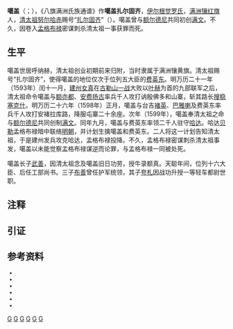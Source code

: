 {{Manchu name|[[伊尔根觉罗氏|伊尔根觉罗]]}}
{{東亞男性歷史人物
|名稱 = 噶盖
|姓= 伊尔根觉罗
|字= 
|旗籍= 初隶满洲镶黄旗<br>后因获罪降入满洲镶红旗{{refTag|1={{harvnb|赵力|2012|p=[前言]1}}}}
|世居地= 呼纳赫
|出生年= 不详
|出生地= 
|逝世年= 明万历二十八年（1600年）
|逝世地= 
|諡號=
|父親=
|兄弟=
|姊妹=
|子=武善、（次子名不详）、布善
|女=
|出身 = *扎尔固齐
|注釋=}}
{{Contains Manchu text}}

'''噶盖'''（{{lang-mnc|ᡬᠠᡬᠠᡳ|v=Gʽagʽai|a=Gʼagʼai}}{{refTag|1={{harvnb|佚名|中华书局编|2008|p=[满洲实录]110}}}}；{{bd|16世纪|?|1600年||catIdx=G}}），《八旗满洲氏族通谱》作'''噶盖扎尔固齐'''，[[伊尔根觉罗氏|伊尔根觉罗氏]]，[[满洲镶红旗|满洲镶红旗]]人{{refTag|name=通谱193|1={{harvnb|弘昼|2002|p=193}}}}，[[清太祖努尔哈赤|清太祖努尔哈赤]]赐号“[[扎尔固齐|扎尔固齐]]”{{noteTag|1=扎尔固齐汉语意思为“[[断事官|断事官]]”，源于《元史》中的“扎鲁花赤”在后金初期还有“理事十大臣”、“都堂”等汉译，天聪初年废此官职。{{refTag|name=郑天挺}}{{refTag|name=胡增益}}}}{{refTag|name=郑天挺|1={{harvnb|郑天挺|2009|p=178-181}}}}（{{lang-mnc|ᠵᠠᡵᡤᡡᠴᡳ|v=jargūci|a=jargvqi}}{{refTag|name=胡增益|1={{harvnb|胡增益|1994|p=113}}}}）。噶盖曾与[[额尔德尼_(满族人物)|额尔德尼]]共同初创[[满文|满文]]。不久，因卷入[[孟格布禄|孟格布禄]]密谋刺杀清太祖一事获罪而死。

==生平==
噶盖世居呼纳赫，清太祖创业初期前来归附{{refTag|name=通谱193}}，当时隶属于满洲镶黄旗{{refTag|name=史稿9254|1={{harvnb|赵尔巽等|2012|p=9254}}}}。清太祖赐号“扎尔固齐”，使得噶盖的地位仅次于位列五大臣的[[费英东|费英东]]{{refTag|name=史稿9254}}。明万历二十一年（1593年）闰十一月，[[建州女真|建州女真]]在[[古勒山之战|古勒山一战]]大败以[[叶赫|叶赫]]为首的九部联军之后，清太祖命令噶盖与[[额亦都|额亦都]]、[[安费扬古|安费扬古]]率兵千人攻打讷殷佛多和山寨，斩其路长[[搜稳塞克什|搜稳塞克什]]{{refTag|name=史稿9254}}。明万历二十六年（1598年）正月，噶盖与台吉[[褚英|褚英]]、[[巴雅喇|巴雅喇]]及费英东率兵千人攻打安褚拉库路，降服屯寨二十余座{{refTag|name=史稿9254}}。次年（1599年），噶盖奉清太祖之命与[[额尔德尼_(满族人物)|额尔德尼]]共同创制[[满文|满文]]{{refTag|name=史稿9254}}。同年九月，噶盖与费英东率领二千人驻守[[哈达|哈达]]。哈达[[贝勒|贝勒]]孟格布禄暗中联络[[明朝|明朝]]，并计划生擒噶盖和费英东。二人将这一计划告知清太祖，于是建州发兵攻克哈达，孟格布禄投降{{refTag|name=史稿9254}}。不久，孟格布禄密谋刺杀清太祖事发，噶盖以未能觉察孟格布禄谋逆而论罪，与孟格布禄一同被处死{{refTag|name=史稿9254}}。

噶盖长子[[武善|武善]]，因清太祖念及噶盖旧日功劳，授牛录额真。天聪年间，位列十六大臣{{refTag|name=史稿9254}}、后任工部尚书{{refTag|name=通谱193}}。三子[[布善|布善]]曾任护军统领，其子[[夸札|夸札]]因战功升授一等轻车都尉世职{{refTag|name=通谱193}}。

== 注释 ==
{{Reflist|2|list={{noteFoot}}}}

== 引证 ==
{{Reflist|2|list={{refFoot}}}}

== 参考资料 ==
<div style="font-size: 90%">
*{{Cite book|last=弘昼等|title=《八旗满洲氏族通谱》|publisher=辽海出版社|year=2002|isbn=9787806691892|url=http://book.douban.com/subject/1608412/|ref=harv|access-date=2012-09-20|archive-date=2013-11-15|archive-url=https://web.archive.org/web/20131115022409/http://book.douban.com/subject/1608412/|dead-url=no}}
*{{Cite book|last=胡增益|title=《新满汉大词典》|publisher=新疆人民出版社|year=1994|isbn=9787228024049|url=http://book.douban.com/subject/2302191/|ref=harv|access-date=2012-09-20|archive-date=2020-09-19|archive-url=https://web.archive.org/web/20200919200051/https://book.douban.com/subject/2302191/|dead-url=no}}
*{{Cite book|last=佚名|last2=中华书局编|title=《清实录》|publisher=中华书局|year=2008|isbn=9787101056266|url=http://book.douban.com/subject/3610242/|ref=harv|access-date=2012-09-20|archive-date=2020-08-06|archive-url=https://web.archive.org/web/20200806164836/https://book.douban.com/subject/3610242/|dead-url=no}}
*{{Cite book|last=赵尔巽等|title=《清史稿》|publisher=中华书局|year=1998|isbn=9787101007503|url=http://book.douban.com/subject/1024528/|ref=harv|access-date=2012-09-20|archive-date=2012-06-29|archive-url=https://web.archive.org/web/20120629060453/http://book.douban.com/subject/1024528/|dead-url=no}}
*{{Cite book|last=赵力|title=《满族姓氏寻根词典》|publisher=辽宁民族出版社|year=2012|isbn=9787549702862|url=http://book.douban.com/subject/11027161/|ref=harv|access-date=2012-09-20|archive-date=2020-05-08|archive-url=https://web.archive.org/web/20200508130232/https://book.douban.com/subject/11027161/|dead-url=no}}
*{{Cite book|last=郑天挺|title=《探微集》|publisher=中华书局|year=2009|isbn=9787101069853|url=http://book.douban.com/subject/4055597/|ref=harv|access-date=2012-09-20|archive-date=2021-01-09|archive-url=https://web.archive.org/web/20210109222652/https://book.douban.com/subject/4055597/|dead-url=no}}
</div>

{{伊尔根觉罗氏清史稿列传人物}}

[[Category:呼讷赫伊尔根觉罗氏|G]]
[[Category:鑲黃旗滿洲人|G]]
[[Category:文字發明者|G]]
[[Category:满文|G]]
[[Category:后金军事人物|G]]
[[Category:后金被处决者|G]]